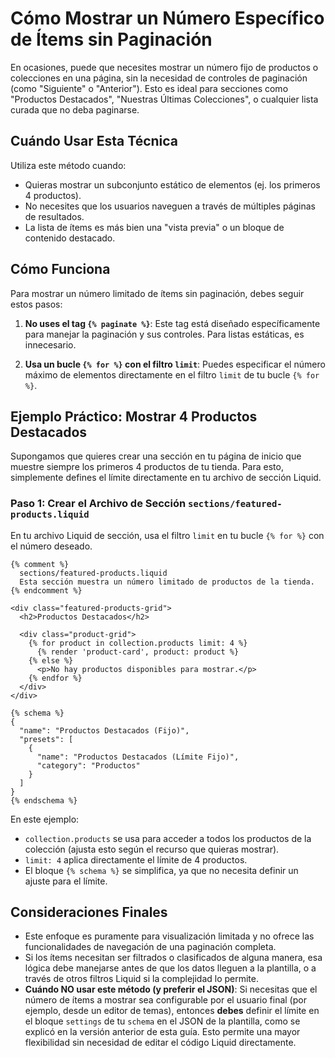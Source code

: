 # Cómo Mostrar un Número Específico de Ítems sin Paginación

En ocasiones, puede que necesites mostrar un número fijo de productos o colecciones en una página, sin la necesidad de controles de paginación (como "Siguiente" o "Anterior"). Esto es ideal para secciones como "Productos Destacados", "Nuestras Últimas Colecciones", o cualquier lista curada que no deba paginarse.

## Cuándo Usar Esta Técnica

Utiliza este método cuando:

- Quieras mostrar un subconjunto estático de elementos (ej. los primeros 4 productos).
- No necesites que los usuarios naveguen a través de múltiples páginas de resultados.
- La lista de ítems es más bien una "vista previa" o un bloque de contenido destacado.

## Cómo Funciona

Para mostrar un número limitado de ítems sin paginación, debes seguir estos pasos:

1.  **No uses el tag `{% paginate %}`**: Este tag está diseñado específicamente para manejar la paginación y sus controles. Para listas estáticas, es innecesario.

2.  **Usa un bucle `{% for %}` con el filtro `limit`**: Puedes especificar el número máximo de elementos directamente en el filtro `limit` de tu bucle `{% for %}`.

## Ejemplo Práctico: Mostrar 4 Productos Destacados

Supongamos que quieres crear una sección en tu página de inicio que muestre siempre los primeros 4 productos de tu tienda. Para esto, simplemente defines el límite directamente en tu archivo de sección Liquid.

### Paso 1: Crear el Archivo de Sección `sections/featured-products.liquid`

En tu archivo Liquid de sección, usa el filtro `limit` en tu bucle `{% for %}` con el número deseado.

```liquid
{% comment %}
  sections/featured-products.liquid
  Esta sección muestra un número limitado de productos de la tienda.
{% endcomment %}

<div class="featured-products-grid">
  <h2>Productos Destacados</h2>

  <div class="product-grid">
    {% for product in collection.products limit: 4 %}
      {% render 'product-card', product: product %}
    {% else %}
      <p>No hay productos disponibles para mostrar.</p>
    {% endfor %}
  </div>
</div>

{% schema %}
{
  "name": "Productos Destacados (Fijo)",
  "presets": [
    {
      "name": "Productos Destacados (Límite Fijo)",
      "category": "Productos"
    }
  ]
}
{% endschema %}
```

En este ejemplo:

- `collection.products` se usa para acceder a todos los productos de la colección (ajusta esto según el recurso que quieras mostrar).
- `limit: 4` aplica directamente el límite de 4 productos.
- El bloque `{% schema %}` se simplifica, ya que no necesita definir un ajuste para el límite.

## Consideraciones Finales

- Este enfoque es puramente para visualización limitada y no ofrece las funcionalidades de navegación de una paginación completa.
- Si los ítems necesitan ser filtrados o clasificados de alguna manera, esa lógica debe manejarse antes de que los datos lleguen a la plantilla, o a través de otros filtros Liquid si la complejidad lo permite.
- **Cuándo NO usar este método (y preferir el JSON)**: Si necesitas que el número de ítems a mostrar sea configurable por el usuario final (por ejemplo, desde un editor de temas), entonces **debes** definir el límite en el bloque `settings` de tu `schema` en el JSON de la plantilla, como se explicó en la versión anterior de esta guía. Esto permite una mayor flexibilidad sin necesidad de editar el código Liquid directamente.
